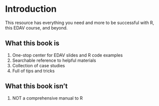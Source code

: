 # Introduction {#intro}

This resource has everything you need and more to be successful with R, this EDAV course, and beyond.

## What this book is

1. One-stop center for EDAV slides and R code examples
2. Searchable reference to helpful materials
3. Collection of case studies
4. Full of tips and tricks

## What this book isn't

1. NOT a comprehensive manual to R
